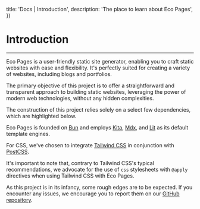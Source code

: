 

  title: 'Docs | Introduction',
  description: 'The place to learn about Eco Pages',
})

# Introduction
---

Eco Pages is a user-friendly static site generator, enabling you to craft static websites with ease and flexibility. It's perfectly suited for creating a variety of websites, including blogs and portfolios.

The primary objective of this project is to offer a straightforward and transparent approach to building static websites, leveraging the power of modern web technologies, without any hidden complexities.

The construction of this project relies solely on a select few dependencies, which are highlighted below.

Eco Pages is founded on [Bun](https://bun.sh/) and employs [Kita](https://kita.js.org/), [Mdx](https://mdxjs.com/), and [Lit](https://lit.dev/) as its default template engines.

For CSS, we've chosen to integrate [Tailwind CSS](https://tailwindcss.com/) in conjunction with [PostCSS](https://postcss.org/).

It's important to note that, contrary to Tailwind CSS's typical recommendations, we advocate for the use of `css` stylesheets with `@apply` directives when using Tailwind CSS with Eco Pages.

As this project is in its infancy, some rough edges are to be expected. If you encounter any issues, we encourage you to report them on our [GitHub repository](https://github.com/andeeplus/ecopages).

